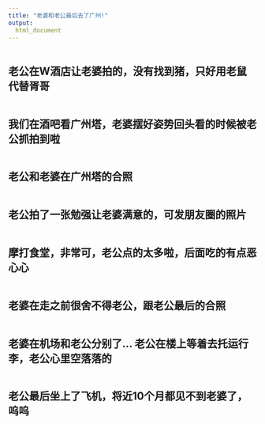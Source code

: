 ```yaml
---
title: "老婆和老公最后去了广州!"
output: 
  html_document
---
```


<head>
     <meta charset="UTF-8">
     <title>图片翻转</title>
     <link rel="stylesheet" href="图片翻转.css">
 </head>
 
<div class="piclist">
 <div class="picbox">
  <div class="box front"><img src="image/guangzhou/1.jpg" alt=""></div>
   <div class="box back"><h2>老公在W酒店让老婆拍的，没有找到猪，只好用老鼠代替胥哥</h2></div>
  </div>
<div class="piclist">
 <div class="picbox">
  <div class="box front"><img src="image/guangzhou/2.jpg" alt=""></div>
   <div class="box back"><h2>我们在酒吧看广州塔，老婆摆好姿势回头看的时候被老公抓拍到啦</h2></div>
  </div>
<div class="piclist">
 <div class="picbox">
  <div class="box front"><img src="image/guangzhou/3.jpg" alt=""></div>
   <div class="box back"><h2>老公和老婆在广州塔的合照</h2></div>
  </div>
<div class="piclist">
 <div class="picbox">
  <div class="box front"><img src="image/guangzhou/4.jpg" alt=""></div>
   <div class="box back"><h2>老公拍了一张勉强让老婆满意的，可发朋友圈的照片</h2></div>
  </div>
<div class="piclist">
 <div class="picbox">
  <div class="box front"><img src="image/guangzhou/7.jpg" alt=""></div>
   <div class="box back"><h2>摩打食堂，非常可，老公点的太多啦，后面吃的有点恶心心</h2></div>
  </div>
<div class="piclist">
 <div class="picbox">
  <div class="box front"><img src="image/guangzhou/8.jpg" alt=""></div>
   <div class="box back"><h2>老婆在走之前很舍不得老公，跟老公最后的合照</h2></div>
  </div>
  <div class="piclist">
 <div class="picbox">
  <div class="box front"><img src="image/guangzhou/5.jpg" alt=""></div>
   <div class="box back"><h2>老婆在机场和老公分别了... 老公在楼上等着去托运行李，老公心里空落落的</h2></div>
  </div>
<div class="piclist">
 <div class="picbox">
  <div class="box front"><img src="image/guangzhou/6.jpg" alt=""></div>
   <div class="box back"><h2>老公最后坐上了飞机，将近10个月都见不到老婆了，呜呜</h2></div>
  </div>
 </div>
 </div> 
 